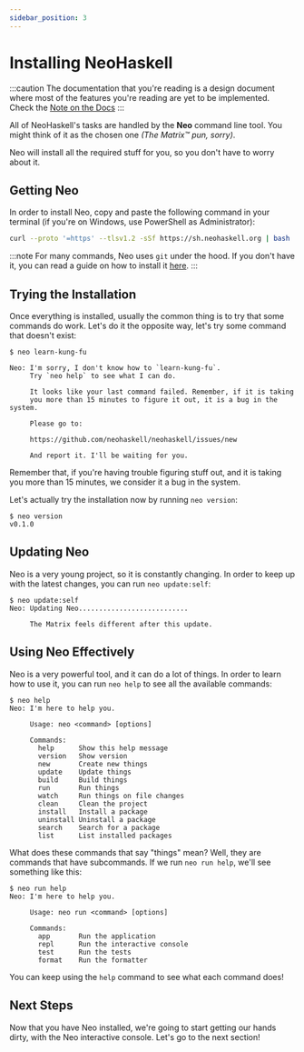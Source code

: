```yaml
---
sidebar_position: 3
---
```



# Installing NeoHaskell

:::caution
The documentation that you're reading is a design document where most of
the features you're reading are yet to be implemented. Check the [Note on the Docs](/docs/docs-intro)
:::

All of NeoHaskell's tasks are handled by the **Neo** command line tool. You might think of it as the chosen one _(The Matrix™️ pun, sorry)_.

Neo will install all the required stuff for you, so you don't have to worry about it.

## Getting Neo

In order to install Neo, copy and paste the following command in your terminal (if you're on Windows, use PowerShell as Administrator): <Badge issue="66" />

<Tabs groupId="os">
<TabItem value="mac" label="MacOS/Linux/WSL2">

```bash
curl --proto '=https' --tlsv1.2 -sSf https://sh.neohaskell.org | bash
```

</TabItem>

</Tabs>

:::note
For many commands, Neo uses `git` under the hood. If you don't have it, you
can read a guide on how to install it
[here](https://git-scm.com/book/en/v2/Getting-Started-Installing-Git).
:::

## Trying the Installation

Once everything is installed, usually the common thing is to try that
some commands do work. Let's do it the opposite way, let's try some
command that doesn't exist: <Badge issue="68" />

```text
$ neo learn-kung-fu

Neo: I'm sorry, I don't know how to `learn-kung-fu`.
     Try `neo help` to see what I can do.

     It looks like your last command failed. Remember, if it is taking
     you more than 15 minutes to figure it out, it is a bug in the system.

     Please go to:

     https://github.com/neohaskell/neohaskell/issues/new

     And report it. I'll be waiting for you.
```

Remember that, if you're having trouble figuring stuff out, and it is
taking you more than 15 minutes, we consider it a bug in the system.

Let's actually try the installation now by running `neo version`:

```text
$ neo version
v0.1.0
```

## Updating Neo

Neo is a very young project, so it is constantly changing. In order to
keep up with the latest changes, you can run `neo update:self`: <Badge issue="69" />

```text
$ neo update:self
Neo: Updating Neo...........................

     The Matrix feels different after this update.
```

## Using Neo Effectively

Neo is a very powerful tool, and it can do a lot of things. In order to
learn how to use it, you can run `neo help` to see all the available
commands: <Badge issue="70" />

```text
$ neo help
Neo: I'm here to help you.

     Usage: neo <command> [options]

     Commands:
       help      Show this help message
       version   Show version
       new       Create new things
       update    Update things
       build     Build things
       run       Run things
       watch     Run things on file changes
       clean     Clean the project
       install   Install a package
       uninstall Uninstall a package
       search    Search for a package
       list      List installed packages
```

What does these commands that say "things" mean? Well, they are
commands that have subcommands. If we run `neo run help`, we'll see
something like this:

```text
$ neo run help
Neo: I'm here to help you.

     Usage: neo run <command> [options]

     Commands:
       app       Run the application
       repl      Run the interactive console
       test      Run the tests
       format    Run the formatter
```

You can keep using the `help` command to see what each command does!

## Next Steps

Now that you have Neo installed, we're going to start getting our hands
dirty, with the Neo interactive console. Let's go to the next section!
